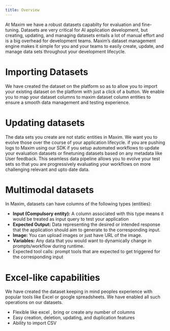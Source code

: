 ```yaml
---
title: Overview
---
```


At Maxim we have a robust datasets capabilty for evaluation and fine-tuning. Datasets are very critical for AI application development, but creating, updating, and managing datasets entails a lot of manual effort and is a big overhead for development teams. Maxim’s dataset management engine makes it simple for you and your teams to easily create, update, and manage data sets throughout your development lifecycle.

# Importing Datasets

We have created the dataset on the platform so as to allow you to import your existing dataset on the platform with just a click of a button. We enable you to map your dataset columns to maxim dataset column entities to ensure a smooth data management and testing experience.

# **Updating datasets**

The data sets you create are not static entities in Maxim. We want you to evolve those over the course of your application lifecycle. if you are pushing logs to Maxim using our SDK if you setup automated workflows to update your evaluation datasets or finetuning datasets based on any metadata like User feedback. This seamless data pipeline allows you to evolve your test sets so that you are progressively evaluating your workflows on more challenging relevant and upto date data.

# Multimodal datasets

In Maxim, datasets can have columns of the following types (entities):

- **Input (Compulsory entity):** A column associated with this type means it would be treated as input query to test your application
- **Expected Output:** Data representing the desired or intended response that the application should aim to generate to the corresponding input.
- **Image:** You can upload images or just have URL of the image.
- **Variables:** Any data that you would want to dynamically change in prompts/workflow during runtime.
- Expected tool calls: prompt tools that are expected to get triggered for the corresponding input

# Excel-like capabilities

We have created the dataset keeping in mind peoples experience with popular tools like Excel or google spreadsheets. We have enabled all such operations on our datasets.

- Flexible like excel , bring or create any number of columns
- Easy creation, deletion, updating, and duplication features
- Ability to import CSV